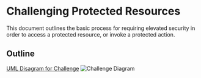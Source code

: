 Challenging Protected Resources
===============================

This document outlines the basic process for requiring elevated security in order to access a protected resource, or invoke a protected action.

## Outline
[UML Disagram for Challenge](./schallenge.plantuml)
![Challenge Diagram](../images/challenge.png)
